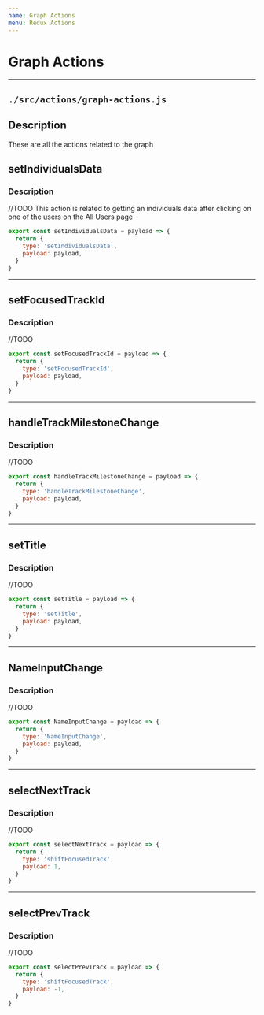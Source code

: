 ```yaml
---
name: Graph Actions
menu: Redux Actions
---
```


# Graph Actions

---
## `./src/actions/graph-actions.js`
## Description
These are all the actions related to the graph

## setIndividualsData 
### Description
//TODO
This action is related to getting an individuals data after clicking on one of the users on the All Users page

```js
export const setIndividualsData = payload => {
  return {
    type: 'setIndividualsData',
    payload: payload,
  }
}
```

---
## setFocusedTrackId 
### Description
//TODO


```js
export const setFocusedTrackId = payload => {
  return {
    type: 'setFocusedTrackId',
    payload: payload,
  }
}
```

---
## handleTrackMilestoneChange 
### Description
//TODO


```js
export const handleTrackMilestoneChange = payload => {
  return {
    type: 'handleTrackMilestoneChange',
    payload: payload,
  }
}
```

---
## setTitle 
### Description
//TODO


```js
export const setTitle = payload => {
  return {
    type: 'setTitle',
    payload: payload,
  }
}
```

---
## NameInputChange 
### Description
//TODO


```js
export const NameInputChange = payload => {
  return {
    type: 'NameInputChange',
    payload: payload,
  }
}
```

---
## selectNextTrack 
### Description
//TODO


```js
export const selectNextTrack = payload => {
  return {
    type: 'shiftFocusedTrack',
    payload: 1,
  }
}
```

---
## selectPrevTrack 
### Description
//TODO


```js
export const selectPrevTrack = payload => {
  return {
    type: 'shiftFocusedTrack',
    payload: -1,
  }
}
```
